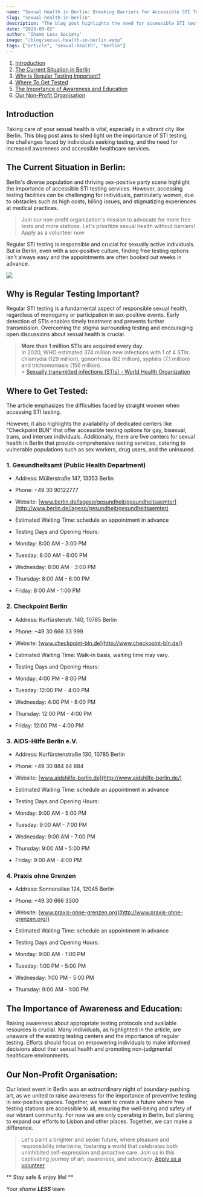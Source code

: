 ---
name: "Sexual Health in Berlin: Breaking Barriers for Accessible STI Testing"
slug: "sexual-health-in-berlin"
description: "The blog post highlights the need for accessible STI testing in Berlin and discusses how certain facilities are helping foster a healthier, more informed community."
date: "2023-08-02"
author: "Shame Less Society"
image: "/blog/sexual-health-in-berlin.webp"
tags: ["article", "sexual-health", "berlin"]
---

1. [Introduction](#introduction)
2. [The Current Situation in Berlin](#the-current-situation-in-berlin)
3. [Why is Regular Testing Important?](#why-is-regular-testing-important)
4. [Where To Get Tested](#where-to-get-tested)
5. [The Importance of Awareness and Education](#the-importance-of-awareness-and-education)
6. [Our Non-Profit Organisation](#our-non-profit-organisation)

## Introduction

Taking care of your sexual health is vital, especially in a vibrant city like Berlin. This blog post aims to shed light on the importance of STI testing, the challenges faced by individuals seeking testing, and the need for increased awareness and accessible healthcare services.

## The Current Situation in Berlin:

Berlin's diverse population and thriving sex-positive party scene highlight the importance of accessible STI testing services. However, accessing testing facilities can be challenging for individuals, particularly women, due to obstacles such as high costs, billing issues, and stigmatizing experiences at medical practices.

> Join our non-profit organization's mission to advocate for more free tests and more stations. Let's prioritize sexual health without barriers! Apply as a volunteer now

Regular STI testing is responsible and crucial for sexually active individuals. But in Berlin, even with a sex-positive culture, finding free testing options isn't always easy and the appointments are often booked out weeks in advance.

![](https://media.tenor.com/3azRuAs3UtcAAAAC/twoandahalfmen-fire.gif&tbnid=VXQtchUFhAroCM&vet=1&imgrefurl=https://tenor.com/view/twoandahalfmen-fire-gif-5305268&docid=3tpn002Rgft0YM&w=400&h=250&itg=1&hl=de-de&source=sh/x/im/3)

## Why is Regular Testing Important?

Regular STI testing is a fundamental aspect of responsible sexual health, regardless of monogamy or participation in sex-positive events. Early detection of STIs enables timely treatment and prevents further transmission. Overcoming the stigma surrounding testing and encouraging open discussions about sexual health is crucial.

> **More than 1 million STIs are acquired every day**. <br />
> In 2020, WHO estimated 374 million new infections with 1 of 4 STIs: chlamydia (129 million), gonorrhoea (82 million), syphilis (7.1 million) and trichomoniasis (156 million). <br /> > [Sexually transmitted infections (STIs) - World Health Organization](http://www.berlin.de/lageso/gesundheit/gesundheitsaemter)

## Where to Get Tested:

The article emphasizes the difficulties faced by straight women when accessing STI testing.

However, it also highlights the availability of dedicated centers like "Checkpoint BLN" that offer accessible testing options for gay, bisexual, trans, and intersex individuals. Additionally, there are five centers for sexual health in Berlin that provide comprehensive testing services, catering to vulnerable populations such as sex workers, drug users, and the uninsured.

### 1\. Gesundheitsamt (Public Health Department)

- Address: Müllerstraße 147, 13353 Berlin
- Phone: +49 30 90122777
- Website: [www.berlin.de/lageso/gesundheit/gesundheitsaemter](http://www.berlin.de/lageso/gesundheit/gesundheitsaemter)
- Estimated Waiting Time: schedule an appointment in advance
- Testing Days and Opening Hours:

- Monday: 8:00 AM - 3:00 PM
- Tuesday: 8:00 AM - 6:00 PM
- Wednesday: 8:00 AM - 3:00 PM
- Thursday: 8:00 AM - 6:00 PM
- Friday: 8:00 AM - 1:00 PM

### 2\. Checkpoint Berlin

- Address: Kurfürstenstr. 140, 10785 Berlin
- Phone: +49 30 666 33 999
- Website: [www.checkpoint-bln.de](http://www.checkpoint-bln.de/)
- Estimated Waiting Time: Walk-in basis, waiting time may vary.
- Testing Days and Opening Hours:

- Monday: 4:00 PM - 8:00 PM
- Tuesday: 12:00 PM - 4:00 PM
- Wednesday: 4:00 PM - 8:00 PM
- Thursday: 12:00 PM - 4:00 PM
- Friday: 12:00 PM - 4:00 PM

### 3\. AIDS-Hilfe Berlin e.V.

- Address: Kurfürstenstraße 130, 10785 Berlin
- Phone: +49 30 884 84 884
- Website: [www.aidshilfe-berlin.de](http://www.aidshilfe-berlin.de/)
- Estimated Waiting Time: schedule an appointment in advance
- Testing Days and Opening Hours:

- Monday: 9:00 AM - 5:00 PM
- Tuesday: 9:00 AM - 7:00 PM
- Wednesday: 9:00 AM - 7:00 PM
- Thursday: 9:00 AM - 5:00 PM
- Friday: 9:00 AM - 4:00 PM

### 4\. Praxis ohne Grenzen

- Address: Sonnenallee 124, 12045 Berlin
- Phone: +49 30 666 3300
- Website: [www.praxis-ohne-grenzen.org](http://www.praxis-ohne-grenzen.org/)
- Estimated Waiting Time: schedule an appointment in advance
- Testing Days and Opening Hours:

- Monday: 9:00 AM - 1:00 PM
- Tuesday: 1:00 PM - 5:00 PM
- Wednesday: 1:00 PM - 5:00 PM
- Thursday: 9:00 AM - 1:00 PM

## The Importance of Awareness and Education:

Raising awareness about appropriate testing protocols and available resources is crucial. Many individuals, as highlighted in the article, are unaware of the existing testing centers and the importance of regular testing. Efforts should focus on empowering individuals to make informed decisions about their sexual health and promoting non-judgmental healthcare environments.

## Our Non-Profit Organisation:

Our latest event in Berlin was an extraordinary night of boundary-pushing art, as we united to raise awareness for the importance of preventive testing in sex-positive spaces. Together, we want to create a future where free testing stations are accessible to all, ensuring the well-being and safety of our vibrant community. For now we are only operating in Berlin, but planing to expand our efforts to Lisbon and other places. Together, we can make a difference.

> Let's paint a brighter and sexier future, where pleasure and responsibility intertwine, fostering a world that celebrates both uninhibited self-expression and proactive care. Join us in this captivating journey of art, awareness, and advocacy. [Apply as a volunteer](https://www.shame-less-society.com)

** Stay safe & enjoy life! ** <br />

Your _shame_ **_LESS_** team
